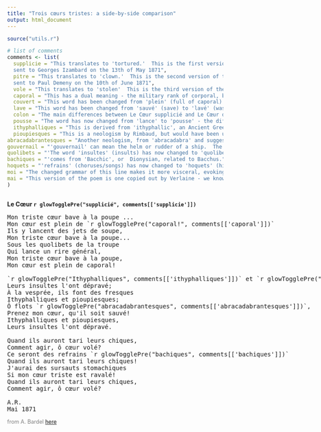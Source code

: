 ```yaml
---
title: "Trois cœurs tristes: a side-by-side comparison"
output: html_document
---
```


<!-- Load external CSS and JS -->
<link rel="stylesheet" href="glow.css">
<script src="glow.js"></script>

```r

source("utils.r")

# list of comments
comments <- list(
  supplicie = "This translates to 'tortured.'  This is the first version of the poem, 
  sent to Georges Izambard on the 13th of May 1871",
  pitre = "This translates to 'clown.'  This is the second version of the poem, 
  sent to Paul Demeny on the 10th of June 1871",
  vole = "This translates to 'stolen'  This is the third version of the poem, copied out by Verlaine in autumn 1871",
  caporal = "This has a dual meaning - the military rank of corporal, but also a type of tobacco",
  couvert = "This word has been changed from 'plein' (full of caporal) to 'couvert'   (covered by caporal)",
  lave = "This word has been changed from 'sauvé' (save) to 'lavé' (wash) - the narrator is now calling for the waves to take his heart and wash it, rather than save it.",
  colon = "The main differences between Le Cœur supplicié and Le Cœur du pitre are in the punctuation used in the line endings.",
  pousse = "The word has now changed from 'lance' to 'pousse' - the difference is subtle, but the laughter now feels wilder or more primal than before.",
  ithyphalliques = "This is derived from 'ithyphallic', an Ancient Greek word meaning 'with an erect penis'.",
  pioupiesques = "This is a neologism by Rimbaud, but would have been understood as 'soldierly'.",
abracadabrantesques = "Another neologism, from 'abracadabra' and suggesting magic or enchantment.",
gouvernail = "'gouvernail' can mean the helm or rudder of a ship.  The frescoes are now no longer created 'À la vesprée' (at vespers/in the evening time), but instead seen at the helm.",
quolibets = "'The word 'insultes' (insults) has now changed to 'quolibets' (jeers).",
bachiques = "'comes from 'Bacchic', or  Dionysian, related to Bacchus.",
hoquets = "'refrains' (choruses/songs) has now changed to 'hoquets' (hiccups), suggesting nausea or retching.",
moi = "The changed grammar of this line makes it more visceral, evoking the sensation of the heart being choked up and then swallowed back down.",
mai = "This version of the poem is one copied out by Verlaine - we know that Rimbaud did not meet Verlaine until autumn of 1871, but the manuscript is dated May.  This may reflect Rimbaud's habit of dating his poems to when they were originally composed, not necessarily when they were copied out."
)
```


:::: {style="display: flex;"}

::: {}
**Le Cœur `r glowTogglePre("supplicié", comments[['supplicie']])`**

<pre class="poem">
Mon triste cœur bave à la poupe ...
Mon cœur est plein de `r glowTogglePre("caporal!", comments[['caporal']])`
Ils y lancent des jets de soupe,
Mon triste cœur bave à la poupe...
Sous les quolibets de la troupe
Qui lance un rire général,
Mon triste cœur bave à la poupe,
Mon cœur est plein de caporal!

`r glowTogglePre("Ithyphalliques", comments[['ithyphalliques']])` et `r glowTogglePre("pioupiesques", comments[['pioupiesques']])`
Leurs insultes l'ont dépravé;
À la vesprée, ils font des fresques
Ithyphalliques et pioupiesques;
Ô flots `r glowTogglePre("abracadabrantesques", comments[['abracadabrantesques']])`,
Prenez mon cœur, qu'il soit sauvé!
Ithyphalliques et pioupiesques,
Leurs insultes l'ont dépravé.

Quand ils auront tari leurs chiques,
Comment agir, ô cœur volé?
Ce seront des refrains `r glowTogglePre("bachiques", comments[['bachiques']])`
Quand ils auront tari leurs chiques!
J'aurai des sursauts stomachiques
Si mon cœur triste est ravalé!
Quand ils auront tari leurs chiques,
Comment agir, ô cœur volé?

A.R.
Mai 1871
</pre>

<p style="font-size:0.9em; color:gray;">
from A. Bardel <a href="http://abardel.free.fr/petite_anthologie/le_coeur.htm">here</a>
</p>

:::

::: {}

**Le Cœur du `r glowTogglePre("pitre", comments[['pitre']])`**

<pre class="poem">
Mon triste cœur bave à la poupe,
Mon cœur est plein de caporal `r glowTogglePre(":", comments[['colon']])`
Ils y lancent des jets de soupe,
Mon triste cœur bave à la poupe :
Sous les quolibets de la troupe
Qui `r glowTogglePre("pousse", comments[['pousse']])` un rire général,
Mon triste cœur bave à la poupe,
Mon cœur est plein de caporal !
 
Ithyphalliques et pioupiesques
Leurs insultes l'ont dépravé !
À la vesprée, ils font des fresques
Ithyphalliques et pioupiesques.
Ô flots abracadabrantesques,
Prenez mon cœur, qu'il soit sauvé :
Ithyphalliques et pioupiesques
Leurs insultes l'ont dépravé !
 
Quand ils auront tari leurs chiques,
Comment agir, ô cœur volé ?
Ce seront des refrains bachiques
Quand ils auront tari leurs chiques :
J'aurai des sursauts stomachiques,
Si mon cœur triste est ravalé :
Quand ils auront tari leurs chiques
Comment agir, ô cœur volé ?

A.R.
Juin 1871</pre>

<p style="font-size:0.9em; color:gray;">
from A. Bardel <a href="http://abardel.free.fr/tout_rimbaud/archives_demeny_1871.htm#10juin">here</a>
</p>


:::

::: {}
**Le Cœur `r glowTogglePre("volé", comments[['vole']])`**

<pre class="poem">
Mon triste cœur bave à la poupe,
Mon cœur `r glowTogglePre("couvert", comments[['couvert']])` de caporal!
Ils y lancent des jets de soupe,
Mon triste cœur bave à la poupe :
Sous les quolibets de la troupe
Qui pousse un rire général,
Mon triste cœur bave à la poupe,
Mon cœur couvert de caporal !

Ithyphalliques et pioupiesques
Leurs `r glowTogglePre("quolibets", comments[['quolibets']])` l'ont dépravé !
Au `r glowTogglePre("gouvernail", comments[['gouvernail']])` des fresques
Ithyphalliques et pioupiesques ;
Ô flots abracadabrantesques,
Prenez mon cœur, qu'il soit `r glowTogglePre("lavé", comments[['lave']])`
Ithyphalliques et pioupiesques,
Leurs quolibets l'ont dépravé !

Quand ils auront tari leurs chiques,
Comment agir, ô cœur volé ?
Ce seront des `r glowTogglePre("hoquets", comments[['hoquets']])` bachiques
Quand ils auront tari leurs chiques !
J'aurai des sursauts stomachiques
`r glowTogglePre("Moi, si mon cœur est ravalé :", comments[['moi']])`
Quand ils auront tari leurs chiques,
Comment agir, ô cœur volé ? 

A.R.
`r glowTogglePre("Mai 1871", comments[['mai']])`</pre>

<p style="font-size:0.9em; color:gray;">
from A. Bardel <a href="http://abardel.free.fr/tout_rimbaud/dossier_verlaine_1871.htm#le_coeur_vole">here</a>
</p>

:::

::::